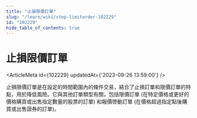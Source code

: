 ```yaml
---
title: "止損限價訂單"
slug: "/learn/wiki/stop-limitorder-102229"
id: "102229"
hide_table_of_contents: true
---
```



# 止損限價訂單

<ArticleMeta id={102229} updatedAt={'2023-09-26 13:59:00'} />
<div className='border-solid border-b border-t-0 my-4 border-[var(--ifm-color-gray-300)]' />

止損限價訂單是在設定的時間範圍內的條件交易，結合了止損訂單和限價訂單的特點，用於降低風險。它與其他訂單類型有關，包括限價訂單 (在特定價格或更好的價格購買或出售指定數量的股票的訂單) 和報價啓動訂單 (在價格超過指定點後購買或出售證券的訂單)。
